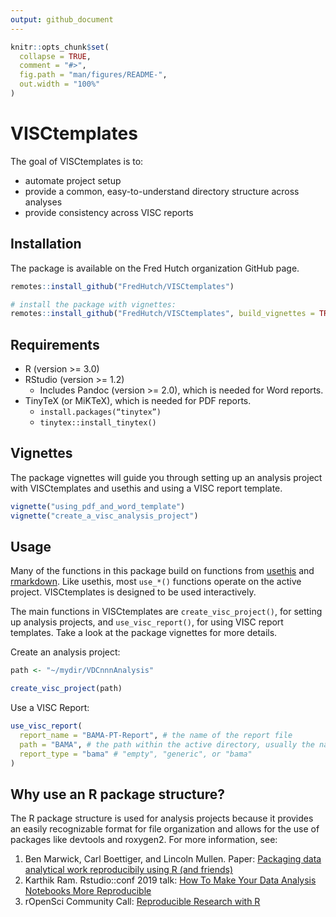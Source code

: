 ```yaml
---
output: github_document
---
```


<!-- README.md is generated from README.Rmd. Please edit that file -->

```r
knitr::opts_chunk$set(
  collapse = TRUE,
  comment = "#>",
  fig.path = "man/figures/README-",
  out.width = "100%"
)
```

# VISCtemplates

The goal of VISCtemplates is to: 

* automate project setup
* provide a common, easy-to-understand directory structure across analyses 
* provide consistency across VISC reports

## Installation

The package is available on the Fred Hutch organization GitHub page.

```r
remotes::install_github("FredHutch/VISCtemplates")

# install the package with vignettes:
remotes::install_github("FredHutch/VISCtemplates", build_vignettes = TRUE)
```

## Requirements

* R (version >= 3.0)
* RStudio (version >= 1.2)
    + Includes Pandoc (version >= 2.0), which is needed for Word reports.
* TinyTeX (or MiKTeX), which is needed for PDF reports.
    + `install.packages(“tinytex”)`
    + `tinytex::install_tinytex()`

## Vignettes

The package vignettes will guide you through setting up an analysis project 
with VISCtemplates and usethis and using a VISC report template.

```r
vignette("using_pdf_and_word_template")
vignette("create_a_visc_analysis_project")
```

## Usage

Many of the functions in this package build on functions from [usethis](https://github.com/r-lib/usethis) and 
[rmarkdown](https://github.com/rstudio/rmarkdown).
Like usethis, most `use_*()` functions operate on the active project. 
VISCtemplates is designed to be used interactively. 

The main functions in VISCtemplates are `create_visc_project()`,
for setting up analysis projects, and 
`use_visc_report()`, for using VISC report templates.
Take a look at the package vignettes for more details.

Create an analysis project:

```r
path <- "~/mydir/VDCnnnAnalysis"

create_visc_project(path)
```

Use a VISC Report:

```r
use_visc_report(
  report_name = "BAMA-PT-Report", # the name of the report file
  path = "BAMA", # the path within the active directory, usually the name of the assay
  report_type = "bama" # "empty", "generic", or "bama" 
)
```

## Why use an R package structure?

The R package structure is used for analysis projects because it provides an easily recognizable format for file organization and allows for the use of packages like devtools and roxygen2. For more information, see:

1. Ben Marwick, Carl Boettiger, and Lincoln Mullen. Paper: [Packaging data analytical work reproducibily using R (and friends)](https://peerj.com/preprints/3192/)
2. Karthik Ram. Rstudio::conf 2019 talk: [How To Make Your Data Analysis Notebooks More Reproducible](https://github.com/karthik/rstudio2019)
3. rOpenSci Community Call: [Reproducible Research with R](https://ropensci.org/commcalls/2019-07-30/)
